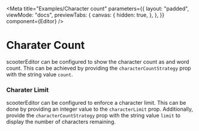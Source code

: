 
<Meta
  title="Examples/Character count"
  parameters={{
    layout: "padded",
    viewMode: "docs",
    previewTabs: {
      canvas: {
        hidden: true,
      },
    },
  }}
  component={Editor}
/>

# Charater Count

scooterEditor can be configured to show the character count as and word count.
This can be achieved by providing the `characterCountStrategy` prop with the
string value `count`.

<Canvas>
  <Story name="Character count and word count">
    <Editor characterCountStrategy="count" />
  </Story>
</Canvas>

### **Charater Limit**

scooterEditor can be configured to enforce a character limit. This can be done by
providing an integer value to the `characterLimit` prop. Additionally, provide
the `characterCountStrategy` prop with the string value `limit` to display the
number of characters remaining.

<Canvas>
  <Story name="Character limit">
    <Editor characterCountStrategy="limit" characterLimit={100} />
  </Story>
</Canvas>
